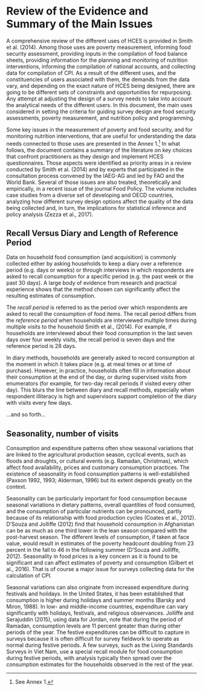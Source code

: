 # Review of the Evidence and Summary of the Main Issues

A comprehensive review of the different uses of HCES is provided in Smith et al. (2014). Among those uses are poverty measurement, informing food security assessment, providing inputs in the compilation of food balance sheets, providing information for the planning and monitoring of nutrition interventions, informing the compilation of national accounts, and collecting data for compilation of CPI. As a result of the different uses, and the constituencies of users associated with them, the demands from the data vary, and depending on the exact nature of HCES being designed, there are going to be different sets of constraints and opportunities for repurposing. Any attempt at adjusting the design of a survey needs to take into account the analytical needs of the different users. In this document, the main uses considered in setting the criteria for guiding survey design are food security assessments, poverty measurement, and nutrition policy and programming.

Some key issues in the measurement of poverty and food security, and for monitoring nutrition interventions, that are useful for understanding the data needs connected to those uses are presented in the Annex 1.^[See Annex 1.] In what follows, the document contains a summary of the literature on key choices that confront practitioners as they design and implement HCES questionnaires. Those aspects were identified as priority areas in a review conducted by Smith et al. (2014) and by experts that participated in the consultation process convened by the IAEG-AG and led by FAO and the World Bank. Several of those issues are also treated, theoretically and empirically, in a recent issue of the journal Food Policy. The volume includes case studies from a diverse set of developing and OECD countries, analyzing how different survey design options affect the quality of the data being collected and, in turn, the implications for statistical inference and policy analysis (Zezza et al., 2017).

## Recall Versus Diary and Length of Reference Period

Data on household food consumption (and acquisition) is commonly collected either by asking households to keep a diary over a reference period (e.g. days or weeks) or through interviews in which respondents are asked to recall consumption for a specific period (e.g. the past week or the past 30 days). A large body of evidence from research and practical experience shows that the method chosen can significantly affect the resulting estimates of consumption.

The _recall period_ is referred to as the period over which respondents are asked to recall the consumption of food items. The recall period differs from the _reference period_ when households are interviewed multiple times during multiple visits to the household Smith et al., (2014). For example, if households are interviewed about their food consumption in the last seven days over four weekly visits, the recall period is seven days and the reference period is 28 days.

In diary methods, households are generally asked to record consumption at the moment in which it takes place (e.g. at meal times or at time of purchase). However, in practice, households often fill in information about their consumption at the end of the day, or during supervised visits from enumerators (for example, for two-day recall periods if visited every other day). This blurs the line between diary and recall methods, especially when respondent illiteracy is high and supervisors support completion of the diary with visits every few days.

...and so forth...

## Seasonality, number of visits

Consumption and expenditure patterns often show seasonal variations that are linked to the agricultural production season, cyclical events, such as floods and droughts, or cultural events (e.g. Ramadan, Christmas), which affect food availability, prices and customary consumption practices. The existence of seasonality in food consumption patterns is well-established (Paxson 1992, 1993; Alderman, 1996) but its extent depends greatly on the context.

Seasonality can be particularly important for food consumption because seasonal variations in dietary patterns, overall quantities of food consumed, and the consumption of particular nutrients can be pronounced, partly because of its relationship with food production cycles (Coates et al., 2012). D’Souza and Jolliffe (2012) find that household consumption in Afghanistan can be as much as one third lower in the lean season compared with the post-harvest season. The different levels of consumption, if taken at face value, would result in estimates of the poverty headcount doubling from 23 percent in the fall to 46 in the following summer (D’Souza and Jolliffe, 2012). Seasonality in food prices is a key concern as it is found to be significant and can affect estimates of poverty and consumption (Gilbert et al., 2016). That is of course a major issue for surveys collecting data for the calculation of CPI.

Seasonal variations can also originate from increased expenditure during festivals and holidays. In the United States, it has been established that consumption is higher during holidays and summer months (Barsky and Miron, 1988). In low- and middle-income countries, expenditure can vary significantly with holidays, festivals, and religious observances. Jolliffe and Serajuddin (2015), using data for Jordan, note that during the period of Ramadan, consumption levels are 11 percent greater than during other periods of the year. The festive expenditures can be difficult to capture in surveys because it is often difficult for survey fieldwork to operate as normal during festive periods. A few surveys, such as the Living Standards Surveys in Viet Nam, use a special recall module for food consumption during festive periods, with analysis typically then spread over the consumption estimates for the households observed in the rest of the year.